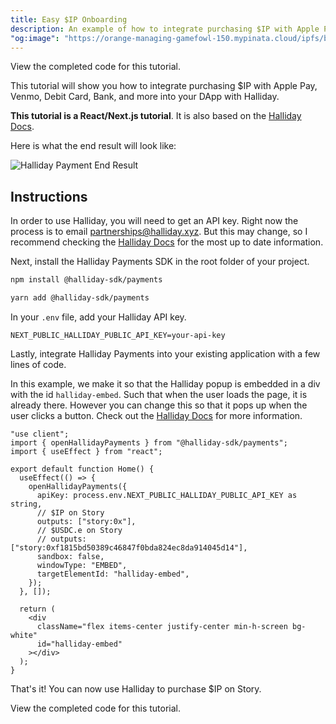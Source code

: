 ```yaml
---
title: Easy $IP Onboarding
description: An example of how to integrate purchasing $IP with Apple Pay, Venmo, Debit Card, Bank, and more with Halliday.
"og:image": "https://orange-managing-gamefowl-150.mypinata.cloud/ipfs/bafybeig6ouvnydvxzdhrhgeieivz3k5psmlcooun6ugrgq2haayia6vr6m"
---
```


<CardGroup cols={1}>
  <Card
    title="Completed Code Example"
    href="https://github.com/jacob-tucker/halliday-story-example"
    icon="thumbs-up"
  >
    View the completed code for this tutorial.
  </Card>
</CardGroup>

This tutorial will show you how to integrate purchasing $IP with Apple Pay, Venmo, Debit Card, Bank, and more into your DApp with Halliday.

<Note>

**This tutorial is a React/Next.js tutorial**. It is also based on the [Halliday Docs](https://docs.halliday.xyz/pages/index-page).

</Note>

Here is what the end result will look like:

<Frame>
  <img
    src="/images/tutorials/halliday-payment.png"
    alt="Halliday Payment End Result"
    width={300}
  />
</Frame>

## Instructions

<Steps>
  <Step title="Get an API Key">

In order to use Halliday, you will need to get an API key. Right now the process is to email partnerships@halliday.xyz. But this may change, so I recommend checking the [Halliday Docs](https://docs.halliday.xyz/pages/payments-hello-world) for the most up to date information.

  </Step>
  <Step title="Install Halliday">

Next, install the Halliday Payments SDK in the root folder of your project.

<CodeGroup>

```bash npm
npm install @halliday-sdk/payments
```

```bash yarn
yarn add @halliday-sdk/payments
```

</CodeGroup>

  </Step>

  <Step title="Setup Your .env">

In your `.env` file, add your Halliday API key.

```env
NEXT_PUBLIC_HALLIDAY_PUBLIC_API_KEY=your-api-key
```

  </Step>

  <Step title="Integrate Halliday">

Lastly, integrate Halliday Payments into your existing application with a few lines of code.

<Note>

In this example, we make it so that the Halliday popup is embedded in a div with the id `halliday-embed`. Such that when the user loads the page, it is already there. However you can change this so that it pops up when the user clicks a button. Check out the [Halliday Docs](https://docs.halliday.xyz/pages/payments-widget) for more information.

</Note>

```tsx
"use client";
import { openHallidayPayments } from "@halliday-sdk/payments";
import { useEffect } from "react";

export default function Home() {
  useEffect(() => {
    openHallidayPayments({
      apiKey: process.env.NEXT_PUBLIC_HALLIDAY_PUBLIC_API_KEY as string,
      // $IP on Story
      outputs: ["story:0x"],
      // $USDC.e on Story
      // outputs: ["story:0xf1815bd50389c46847f0bda824ec8da914045d14"],
      sandbox: false,
      windowType: "EMBED",
      targetElementId: "halliday-embed",
    });
  }, []);

  return (
    <div
      className="flex items-center justify-center min-h-screen bg-white"
      id="halliday-embed"
    ></div>
  );
}
```

  </Step>
</Steps>

That's it! You can now use Halliday to purchase $IP on Story.

<CardGroup cols={1}>
  <Card
    title="Completed Code Example"
    href="https://github.com/jacob-tucker/halliday-story-example"
    icon="thumbs-up"
  >
    View the completed code for this tutorial.
  </Card>
</CardGroup>
